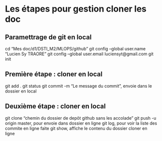 # Les étapes pour gestion cloner les doc
## Paramettrage de git en local
cd "Mes doc/d1/DSTI_M2/MLOPS/github"
git config --global user.name "Lucien Sy TRAORE"
git config --global user.email luciensyt@gmail.com
git init

## Première étape : cloner en local
git add .
git status
git commit -m "Le message du commit", envoie dans le dossier en local

## Deuxième étape : cloner en local
git clone "chemin du dossier de depôt github sans les accolade"
git push -u origin master, pour envoie dans dossier en ligne
git log, pour voir la liste des commite en ligne faite
git show, affiche le contenu du dossier cloner en ligne


